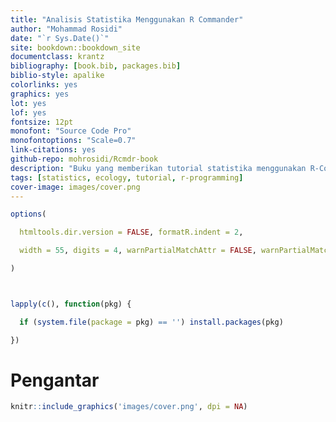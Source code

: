 ```yaml
--- 
title: "Analisis Statistika Menggunakan R Commander"
author: "Mohammad Rosidi"
date: "`r Sys.Date()`"
site: bookdown::bookdown_site
documentclass: krantz
bibliography: [book.bib, packages.bib]
biblio-style: apalike
colorlinks: yes
graphics: yes
lot: yes
lof: yes
fontsize: 12pt
monofont: "Source Code Pro"
monofontoptions: "Scale=0.7"
link-citations: yes
github-repo: mohrosidi/Rcmdr-book
description: "Buku yang memberikan tutorial statistika menggunakan R-Commander, sebuah general user interface (GUI) untuk melakukan analisis dan membuat model statistika."
tags: [statistics, ecology, tutorial, r-programming]
cover-image: images/cover.png
---
```


```r

options(

  htmltools.dir.version = FALSE, formatR.indent = 2,

  width = 55, digits = 4, warnPartialMatchAttr = FALSE, warnPartialMatchDollar = FALSE

)



lapply(c(), function(pkg) {

  if (system.file(package = pkg) == '') install.packages(pkg)

})

```

# Pengantar{-}


<style>
body{
text-align: justify}
</style>

```r

knitr::include_graphics('images/cover.png', dpi = NA)
```

